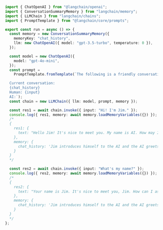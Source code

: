 ```typescript
import { ChatOpenAI } from "@langchain/openai";
import { ConversationSummaryMemory } from "langchain/memory";
import { LLMChain } from "langchain/chains";
import { PromptTemplate } from "@langchain/core/prompts";

export const run = async () => {
  const memory = new ConversationSummaryMemory({
    memoryKey: "chat_history",
    llm: new ChatOpenAI({ model: "gpt-3.5-turbo", temperature: 0 }),
  });

  const model = new ChatOpenAI({
    model: "gpt-4o-mini",
  });
  const prompt =
    PromptTemplate.fromTemplate(`The following is a friendly conversation between a human and an AI. The AI is talkative and provides lots of specific details from its context. If the AI does not know the answer to a question, it truthfully says it does not know.

  Current conversation:
  {chat_history}
  Human: {input}
  AI:`);
  const chain = new LLMChain({ llm: model, prompt, memory });

  const res1 = await chain.invoke({ input: "Hi! I'm Jim." });
  console.log({ res1, memory: await memory.loadMemoryVariables({}) });
  /*
  {
    res1: {
      text: "Hello Jim! It's nice to meet you. My name is AI. How may I assist you today?"
    },
    memory: {
      chat_history: 'Jim introduces himself to the AI and the AI greets him and offers assistance.'
    }
  }
  */

  const res2 = await chain.invoke({ input: "What's my name?" });
  console.log({ res2, memory: await memory.loadMemoryVariables({}) });
  /*
  {
    res2: {
      text: "Your name is Jim. It's nice to meet you, Jim. How can I assist you today?"
    },
    memory: {
      chat_history: 'Jim introduces himself to the AI and the AI greets him and offers assistance. The AI addresses Jim by name and asks how it can assist him.'
    }
  }
  */
};
```